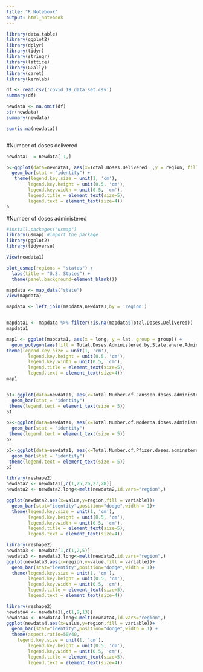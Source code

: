 ```yaml
---
title: "R Notebook"
output: html_notebook
---
```




```r
library(data.table)
library(ggplot2)
library(dplyr)
library(tidyr)
library(stringr)
library(lattice)
library(GGally)
library(caret)
library(kernlab)
```



```r

df <- read.csv('covid_19_data_set.csv')
summary(df)

newdata <- na.omit(df)
str(newdata)
summary(newdata)
```

```r
sum(is.na(newdata))
```

```r
```

#Number of doses delivered

```r


newdata1  = newdata[-1,]

p<-ggplot(data=newdata1, aes(x=Total.Doses.Delivered  ,y = region, fill = Total.Doses.Delivered)) +
  geom_bar(stat = "identity") +
   theme(legend.key.size = unit(1, 'cm'), 
        legend.key.height = unit(0.5, 'cm'), 
        legend.key.width = unit(0.5, 'cm'), 
        legend.title = element_text(size=5), 
        legend.text = element_text(size=4))
p

```

#Number of doses administered 

```r
#install.packages("usmap")
library(usmap) #import the package
library(ggplot2)
library(tidyverse)

View(newdata1)

plot_usmap(regions = "states") + 
  labs(title = "U.S. States") + 
  theme(panel.background=element_blank())

mapdata <- map_data("state")
View(mapdata)

mapdata <- left_join(mapdata,newdata1,by = 'region')


mapdata1 <- mapdata %>% filter(!is.na(mapdata$Total.Doses.Delivered))
mapdata1

map1 <- ggplot(mapdata1, aes(x = long, y = lat, group = group)) + 
  geom_polygon(aes(fill = Total.Doses.Administered.by.State.where.Administered), color = "black") +
theme(legend.key.size = unit(1, 'cm'), 
        legend.key.height = unit(0.5, 'cm'), 
        legend.key.width = unit(0.5, 'cm'), 
        legend.title = element_text(size=5), 
        legend.text = element_text(size=4))
map1



```

```r
p1<-ggplot(data=newdata1, aes(x=Total.Number.of.Janssen.doses.administered,y = region, fill = Total.Number.of.Janssen.doses.administered)) +
  geom_bar(stat = "identity") 
 theme(legend.text = element_text(size = 5))
p1

p2<-ggplot(data=newdata1, aes(x=Total.Number.of.Moderna.doses.administered ,y = region, fill = Total.Number.of.Moderna.doses.administered)) +
  geom_bar(stat = "identity") 
 theme(legend.text = element_text(size = 5))
p2

p3<-ggplot(data=newdata1, aes(x=Total.Number.of.Pfizer.doses.adminstered,y = region, fill = Total.Number.of.Janssen.doses.administered)) +
  geom_bar(stat = "identity") 
 theme(legend.text = element_text(size = 5))
p3
```
```r
library(reshape2)
newdata2 <- newdata1[,c(1,25,26,27,28)]
newdata2 <- newdata2.long<-melt(newdata2,id.vars="region",)

ggplot(newdata2,aes(x=value,y=region,fill = variable))+
  geom_bar(stat="identity",position="dodge",width = 1)+
  theme(legend.key.size = unit(1, 'cm'), 
        legend.key.height = unit(0.5, 'cm'), 
        legend.key.width = unit(0.5, 'cm'), 
        legend.title = element_text(size=5), 
        legend.text = element_text(size=4))

```


```r
library(reshape2)
newdata3 <- newdata[1,c(1,2,5)]
newdata3 <- newdata3.long<-melt(newdata3,id.vars="region",)
ggplot(newdata3,aes(x=region,y=value,fill = variable))+
  geom_bar(stat="identity",position="dodge",width = 1)+
  theme(legend.key.size = unit(1, 'cm'), 
        legend.key.height = unit(0.5, 'cm'), 
        legend.key.width = unit(0.5, 'cm'), 
        legend.title = element_text(size=5), 
        legend.text = element_text(size=4))
```


```r
library(reshape2)
newdata4 <- newdata1[,c(1,9,13)]
newdata4 <- newdata4.long<-melt(newdata4,id.vars="region",)
ggplot(newdata4,aes(x=value,y=region,fill = variable))+
  geom_bar(stat="identity",position="dodge",width = 1) +
  theme(aspect.ratio=50/40,
    legend.key.size = unit(1, 'cm'), 
        legend.key.height = unit(0.5, 'cm'), 
        legend.key.width = unit(0.5, 'cm'), 
        legend.title = element_text(size=5), 
        legend.text = element_text(size=4))
        
```



